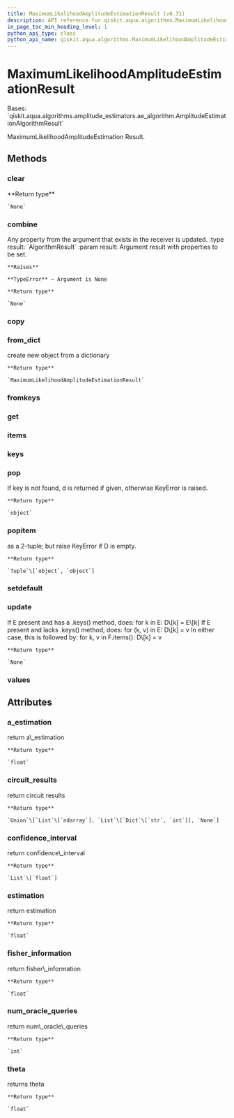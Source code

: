 ```yaml
---
title: MaximumLikelihoodAmplitudeEstimationResult (v0.31)
description: API reference for qiskit.aqua.algorithms.MaximumLikelihoodAmplitudeEstimationResult in qiskit v0.31
in_page_toc_min_heading_level: 1
python_api_type: class
python_api_name: qiskit.aqua.algorithms.MaximumLikelihoodAmplitudeEstimationResult
---
```


# MaximumLikelihoodAmplitudeEstimationResult

<Class id="qiskit.aqua.algorithms.MaximumLikelihoodAmplitudeEstimationResult" isDedicatedPage={true} github="https://github.com/qiskit-community/qiskit-aqua/tree/stable/0.9/qiskit/aqua/algorithms/amplitude_estimators/mlae.py" signature="MaximumLikelihoodAmplitudeEstimationResult(a_dict=None)" modifiers="class">
  Bases: `qiskit.aqua.algorithms.amplitude_estimators.ae_algorithm.AmplitudeEstimationAlgorithmResult`

  MaximumLikelihoodAmplitudeEstimation Result.

  ## Methods

  <span id="qiskit-aqua-algorithms-maximumlikelihoodamplitudeestimationresult-clear" />

  ### clear

  <Function id="qiskit.aqua.algorithms.MaximumLikelihoodAmplitudeEstimationResult.clear" signature="MaximumLikelihoodAmplitudeEstimationResult.clear()">
    **Return type**

    `None`
  </Function>

  <span id="qiskit-aqua-algorithms-maximumlikelihoodamplitudeestimationresult-combine" />

  ### combine

  <Function id="qiskit.aqua.algorithms.MaximumLikelihoodAmplitudeEstimationResult.combine" signature="MaximumLikelihoodAmplitudeEstimationResult.combine(result)">
    Any property from the argument that exists in the receiver is updated. :type result: `AlgorithmResult` :param result: Argument result with properties to be set.

    **Raises**

    **TypeError** – Argument is None

    **Return type**

    `None`
  </Function>

  <span id="qiskit-aqua-algorithms-maximumlikelihoodamplitudeestimationresult-copy" />

  ### copy

  <Function id="qiskit.aqua.algorithms.MaximumLikelihoodAmplitudeEstimationResult.copy" signature="MaximumLikelihoodAmplitudeEstimationResult.copy()" />

  <span id="qiskit-aqua-algorithms-maximumlikelihoodamplitudeestimationresult-from-dict" />

  ### from\_dict

  <Function id="qiskit.aqua.algorithms.MaximumLikelihoodAmplitudeEstimationResult.from_dict" signature="MaximumLikelihoodAmplitudeEstimationResult.from_dict(a_dict)" modifiers="static">
    create new object from a dictionary

    **Return type**

    `MaximumLikelihoodAmplitudeEstimationResult`
  </Function>

  <span id="qiskit-aqua-algorithms-maximumlikelihoodamplitudeestimationresult-fromkeys" />

  ### fromkeys

  <Function id="qiskit.aqua.algorithms.MaximumLikelihoodAmplitudeEstimationResult.fromkeys" signature="MaximumLikelihoodAmplitudeEstimationResult.fromkeys(iterable, value=None)" modifiers="classmethod" />

  <span id="qiskit-aqua-algorithms-maximumlikelihoodamplitudeestimationresult-get" />

  ### get

  <Function id="qiskit.aqua.algorithms.MaximumLikelihoodAmplitudeEstimationResult.get" signature="MaximumLikelihoodAmplitudeEstimationResult.get(k[, d]) → D[k] if k in D, else d. d defaults to None." />

  <span id="qiskit-aqua-algorithms-maximumlikelihoodamplitudeestimationresult-items" />

  ### items

  <Function id="qiskit.aqua.algorithms.MaximumLikelihoodAmplitudeEstimationResult.items" signature="MaximumLikelihoodAmplitudeEstimationResult.items() → a set-like object providing a view on D’s items" />

  <span id="qiskit-aqua-algorithms-maximumlikelihoodamplitudeestimationresult-keys" />

  ### keys

  <Function id="qiskit.aqua.algorithms.MaximumLikelihoodAmplitudeEstimationResult.keys" signature="MaximumLikelihoodAmplitudeEstimationResult.keys() → a set-like object providing a view on D’s keys" />

  <span id="qiskit-aqua-algorithms-maximumlikelihoodamplitudeestimationresult-pop" />

  ### pop

  <Function id="qiskit.aqua.algorithms.MaximumLikelihoodAmplitudeEstimationResult.pop" signature="MaximumLikelihoodAmplitudeEstimationResult.pop(key, default=None)">
    If key is not found, d is returned if given, otherwise KeyError is raised.

    **Return type**

    `object`
  </Function>

  <span id="qiskit-aqua-algorithms-maximumlikelihoodamplitudeestimationresult-popitem" />

  ### popitem

  <Function id="qiskit.aqua.algorithms.MaximumLikelihoodAmplitudeEstimationResult.popitem" signature="MaximumLikelihoodAmplitudeEstimationResult.popitem()">
    as a 2-tuple; but raise KeyError if D is empty.

    **Return type**

    `Tuple`\[`object`, `object`]
  </Function>

  <span id="qiskit-aqua-algorithms-maximumlikelihoodamplitudeestimationresult-setdefault" />

  ### setdefault

  <Function id="qiskit.aqua.algorithms.MaximumLikelihoodAmplitudeEstimationResult.setdefault" signature="MaximumLikelihoodAmplitudeEstimationResult.setdefault(k[, d]) → D.get(k,d), also set D[k]=d if k not in D" />

  <span id="qiskit-aqua-algorithms-maximumlikelihoodamplitudeestimationresult-update" />

  ### update

  <Function id="qiskit.aqua.algorithms.MaximumLikelihoodAmplitudeEstimationResult.update" signature="MaximumLikelihoodAmplitudeEstimationResult.update(*args, **kwargs)">
    If E present and has a .keys() method, does: for k in E: D\[k] = E\[k] If E present and lacks .keys() method, does: for (k, v) in E: D\[k] = v In either case, this is followed by: for k, v in F.items(): D\[k] = v

    **Return type**

    `None`
  </Function>

  <span id="qiskit-aqua-algorithms-maximumlikelihoodamplitudeestimationresult-values" />

  ### values

  <Function id="qiskit.aqua.algorithms.MaximumLikelihoodAmplitudeEstimationResult.values" signature="MaximumLikelihoodAmplitudeEstimationResult.values() → an object providing a view on D’s values" />

  ## Attributes

  ### a\_estimation

  <Attribute id="qiskit.aqua.algorithms.MaximumLikelihoodAmplitudeEstimationResult.a_estimation">
    return a\_estimation

    **Return type**

    `float`
  </Attribute>

  ### circuit\_results

  <Attribute id="qiskit.aqua.algorithms.MaximumLikelihoodAmplitudeEstimationResult.circuit_results">
    return circuit results

    **Return type**

    `Union`\[`List`\[`ndarray`], `List`\[`Dict`\[`str`, `int`]], `None`]
  </Attribute>

  ### confidence\_interval

  <Attribute id="qiskit.aqua.algorithms.MaximumLikelihoodAmplitudeEstimationResult.confidence_interval">
    return confidence\_interval

    **Return type**

    `List`\[`float`]
  </Attribute>

  ### estimation

  <Attribute id="qiskit.aqua.algorithms.MaximumLikelihoodAmplitudeEstimationResult.estimation">
    return estimation

    **Return type**

    `float`
  </Attribute>

  ### fisher\_information

  <Attribute id="qiskit.aqua.algorithms.MaximumLikelihoodAmplitudeEstimationResult.fisher_information">
    return fisher\_information

    **Return type**

    `float`
  </Attribute>

  ### num\_oracle\_queries

  <Attribute id="qiskit.aqua.algorithms.MaximumLikelihoodAmplitudeEstimationResult.num_oracle_queries">
    return num\_oracle\_queries

    **Return type**

    `int`
  </Attribute>

  ### theta

  <Attribute id="qiskit.aqua.algorithms.MaximumLikelihoodAmplitudeEstimationResult.theta">
    returns theta

    **Return type**

    `float`
  </Attribute>
</Class>

